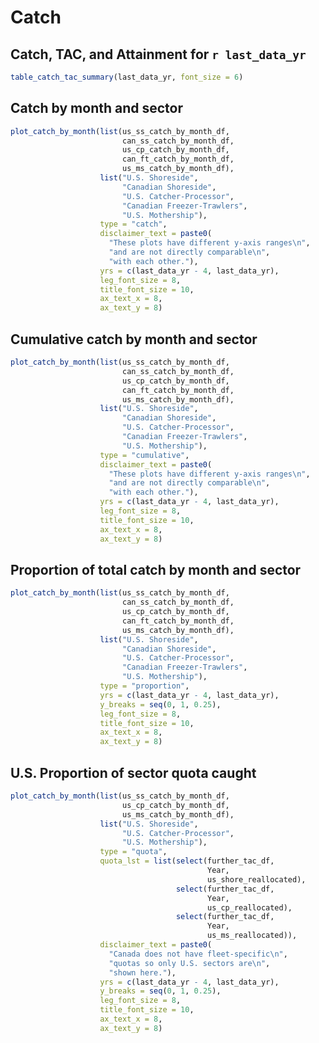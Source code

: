 # Catch

## Catch, TAC, and Attainment for `r last_data_yr`

```r

table_catch_tac_summary(last_data_yr, font_size = 6)
```

## Catch by month and sector

```r

plot_catch_by_month(list(us_ss_catch_by_month_df,
                         can_ss_catch_by_month_df,
                         us_cp_catch_by_month_df,
                         can_ft_catch_by_month_df,
                         us_ms_catch_by_month_df),
                    list("U.S. Shoreside",
                         "Canadian Shoreside",
                         "U.S. Catcher-Processor",
                         "Canadian Freezer-Trawlers",
                         "U.S. Mothership"),
                    type = "catch",
                    disclaimer_text = paste0(
                      "These plots have different y-axis ranges\n",
                      "and are not directly comparable\n",
                      "with each other."),
                    yrs = c(last_data_yr - 4, last_data_yr),
                    leg_font_size = 8,
                    title_font_size = 10,
                    ax_text_x = 8,
                    ax_text_y = 8)
```

## Cumulative catch by month and sector
```r

plot_catch_by_month(list(us_ss_catch_by_month_df,
                         can_ss_catch_by_month_df,
                         us_cp_catch_by_month_df,
                         can_ft_catch_by_month_df,
                         us_ms_catch_by_month_df),
                    list("U.S. Shoreside",
                         "Canadian Shoreside",
                         "U.S. Catcher-Processor",
                         "Canadian Freezer-Trawlers",
                         "U.S. Mothership"),
                    type = "cumulative",
                    disclaimer_text = paste0(
                      "These plots have different y-axis ranges\n",
                      "and are not directly comparable\n",
                      "with each other."),
                    yrs = c(last_data_yr - 4, last_data_yr),
                    leg_font_size = 8,
                    title_font_size = 10,
                    ax_text_x = 8,
                    ax_text_y = 8)
```

## Proportion of total catch by month and sector
```r

plot_catch_by_month(list(us_ss_catch_by_month_df,
                         can_ss_catch_by_month_df,
                         us_cp_catch_by_month_df,
                         can_ft_catch_by_month_df,
                         us_ms_catch_by_month_df),
                    list("U.S. Shoreside",
                         "Canadian Shoreside",
                         "U.S. Catcher-Processor",
                         "Canadian Freezer-Trawlers",
                         "U.S. Mothership"),
                    type = "proportion",
                    yrs = c(last_data_yr - 4, last_data_yr),
                    y_breaks = seq(0, 1, 0.25),
                    leg_font_size = 8,
                    title_font_size = 10,
                    ax_text_x = 8,
                    ax_text_y = 8)
```

## U.S. Proportion of sector quota caught
```r

plot_catch_by_month(list(us_ss_catch_by_month_df,
                         us_cp_catch_by_month_df,
                         us_ms_catch_by_month_df),
                    list("U.S. Shoreside",
                         "U.S. Catcher-Processor",
                         "U.S. Mothership"),
                    type = "quota",
                    quota_lst = list(select(further_tac_df,
                                            Year,
                                            us_shore_reallocated),
                                     select(further_tac_df,
                                            Year,
                                            us_cp_reallocated),
                                     select(further_tac_df,
                                            Year,
                                            us_ms_reallocated)),
                    disclaimer_text = paste0(
                      "Canada does not have fleet-specific\n",
                      "quotas so only U.S. sectors are\n",
                      "shown here."),
                    yrs = c(last_data_yr - 4, last_data_yr),
                    y_breaks = seq(0, 1, 0.25),
                    leg_font_size = 8,
                    title_font_size = 10,
                    ax_text_x = 8,
                    ax_text_y = 8)
```
